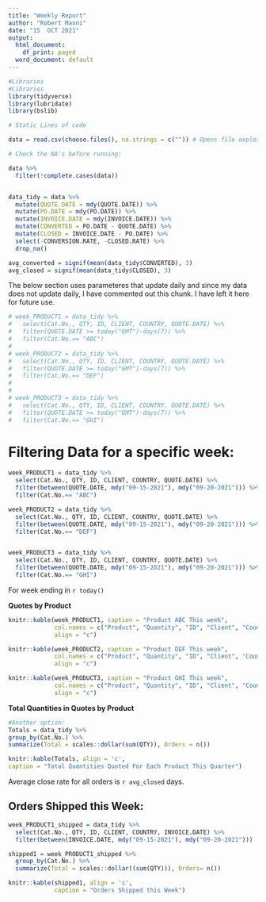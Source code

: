 ```yaml
---
title: "Weekly Report"
author: "Robert Manni"
date: "15  OCT 2021"
output:
  html_document:
    df_print: paged
  word_document: default
---
```


```r
#Libraries
#Libraries
library(tidyverse)
library(lubridate)
library(bslib)

# Static Lines of code

data = read.csv(choose.files(), na.strings = c("")) # Opens file explore to choose csv file

# Check the NA's before running:

data %>% 
  filter(!complete.cases(data))


data_tidy = data %>% 
  mutate(QUOTE.DATE = mdy(QUOTE.DATE)) %>% 
  mutate(PO.DATE = mdy(PO.DATE)) %>% 
  mutate(INVOICE.DATE = mdy(INVOICE.DATE)) %>% 
  mutate(CONVERTED = PO.DATE - QUOTE.DATE) %>% 
  mutate(CLOSED = INVOICE.DATE - PO.DATE) %>% 
  select(-CONVERSION.RATE, -CLOSED.RATE) %>% 
  drop_na()

avg_converted = signif(mean(data_tidy$CONVERTED), 3)
avg_closed = signif(mean(data_tidy$CLOSED), 3)

```

The below section uses parameteres that update daily and since my data does not update daily, I have commented out this chunk. I have left it here for future use. 

```r
# week_PRODUCT1 = data_tidy %>% 
#   select(Cat.No., QTY, ID, CLIENT, COUNTRY, QUOTE.DATE) %>% 
#   filter(QUOTE.DATE >= today("GMT")-days(7)) %>% 
#   filter(Cat.No.== "ABC")
# 
# week_PRODUCT2 = data_tidy %>% 
#   select(Cat.No., QTY, ID, CLIENT, COUNTRY, QUOTE.DATE) %>% 
#   filter(QUOTE.DATE >= today("GMT")-days(7)) %>% 
#   filter(Cat.No.== "DEF")
# 
# 
# week_PRODUCT3 = data_tidy %>%
#   select(Cat.No., QTY, ID, CLIENT, COUNTRY, QUOTE.DATE) %>%
#   filter(QUOTE.DATE >= today("GMT")-days(7)) %>%
#   filter(Cat.No.== "GHI")
```

# Filtering Data for a specific week:

```r
week_PRODUCT1 = data_tidy %>% 
  select(Cat.No., QTY, ID, CLIENT, COUNTRY, QUOTE.DATE) %>% 
  filter(between(QUOTE.DATE, mdy("09-15-2021"), mdy("09-20-2021"))) %>% 
  filter(Cat.No.== "ABC")

week_PRODUCT2 = data_tidy %>% 
  select(Cat.No., QTY, ID, CLIENT, COUNTRY, QUOTE.DATE) %>% 
  filter(between(QUOTE.DATE, mdy("09-15-2021"), mdy("09-20-2021"))) %>% 
  filter(Cat.No.== "DEF")


week_PRODUCT3 = data_tidy %>%
  select(Cat.No., QTY, ID, CLIENT, COUNTRY, QUOTE.DATE) %>%
  filter(between(QUOTE.DATE, mdy("09-15-2021"), mdy("09-20-2021"))) %>%
  filter(Cat.No.== "GHI")
```

For week ending in `r today()`

**Quotes by Product**

```r
knitr::kable(week_PRODUCT1, caption = "Product ABC This week",
             col.names = c("Product", "Quantity", "ID", "Client", "Country", "Quote Date"),
             align = "c")
```

```r
knitr::kable(week_PRODUCT2, caption = "Product DEF This week",
             col.names = c("Product", "Quantity", "ID", "Client", "Country", "Quote Date"),
             align = "c")
```

```r
knitr::kable(week_PRODUCT3, caption = "Product GHI This week",
             col.names = c("Product", "Quantity", "ID", "Client", "Country", "Quote Date"),
             align = "c")
```



**Total Quantities in Quotes by Product**

```r
#Another option:
Totals = data_tidy %>% 
group_by(Cat.No.) %>% 
summarize(Total = scales::dollar(sum(QTY)), Orders = n())

knitr::kable(Totals, align = 'c',
caption = "Total Quantities Quoted For Each Product This Quarter")


```

Average close rate for all orders is `r avg_closed` days. 

## Orders Shipped this Week:

```r
week_PRODUCT1_shipped = data_tidy %>% 
  select(Cat.No., QTY, ID, CLIENT, COUNTRY, INVOICE.DATE) %>% 
  filter(between(INVOICE.DATE, mdy("09-15-2021"), mdy("09-20-2021")))

shipped1 = week_PRODUCT1_shipped %>% 
  group_by(Cat.No.) %>% 
  summarize(Total = scales::dollar((sum(QTY))), Orders= n())

knitr::kable(shipped1, align = 'c',
             caption = "Orders Shipped this Week")
```

